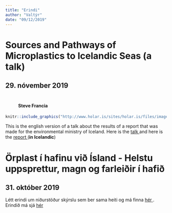 ```yaml
---
title: "Erindi"
author: "Valtýr"
date: "09/12/2019"
---
```

<!-- `r anicon::faa("gamepad", animate='ring')` --> 
# Sources and Pathways of Microplastics to Icelandic Seas (**a talk**)

## 29. nóvember 2019
<figure>
  <img src="http://www.holar.is/sites/holar.is/files/images/valtyr_sigurdsson.jpg" width = "10" height = "5"  />
  <figcaption>
      <h4>Steve Francia</h4>
  </figcaption>
</figure>

```r
knitr::include_graphics("http://www.holar.is/sites/holar.is/files/images/valtyr_sigurdsson.jpg")
```




This is the english version of a talk about the results of a report that was made for the environmental ministry of Iceland. Here is the [talk <i class="fas fa-chalkboard-teacher"></i>](https://harkanatta.github.io/mp-mirror/) and here is the [report <i class="fas fa-book"></i>](https://harkanatta.github.io/orplastskyrslaUAR/) (**in Icelandic**)

# Örplast í hafinu við Ísland - Helstu uppsprettur, magn og farleiðir í hafið

## 31. október 2019

Létt erindi um niðurstöður skýrslu sem ber sama heiti og má finna [hér <i class="fas fa-book"></i>](https://harkanatta.github.io/orplastskyrslaUAR/). Erindið má sjá [hér <i class="fas fa-chalkboard-teacher"></i>](https://harkanatta.github.io/innragrunn/#1)
